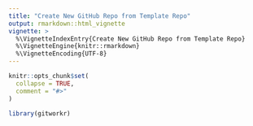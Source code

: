 ```yaml
---
title: "Create New GitHub Repo from Template Repo"
output: rmarkdown::html_vignette
vignette: >
  %\VignetteIndexEntry{Create New GitHub Repo from Template Repo}
  %\VignetteEngine{knitr::rmarkdown}
  %\VignetteEncoding{UTF-8}
---
```


```r
knitr::opts_chunk$set(
  collapse = TRUE,
  comment = "#>"
)
```

```r
library(gitworkr)
```
